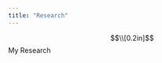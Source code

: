 ```yaml
---
title: "Research"
---
```

<style type="text/css">

.main-container {
  max-width: 800px;
}

</style>

$$\\[0.2in]$$
My Research